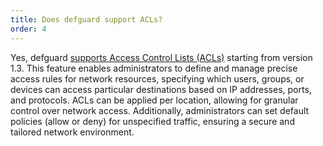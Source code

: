 ---
title: Does defguard support ACLs?
order: 4
---

Yes, defguard <a href="https://docs.defguard.net/enterprise/all-enteprise-features/access-control-list?utm_source=chatgpt.com">supports Access Control Lists (ACLs)</a> starting from version 1.3. This feature enables administrators to define and manage precise access rules for network resources, specifying which users, groups, or devices can access particular destinations based on IP addresses, ports, and protocols. ACLs can be applied per location, allowing for granular control over network access. Additionally, administrators can set default policies (allow or deny) for unspecified traffic, ensuring a secure and tailored network environment.


